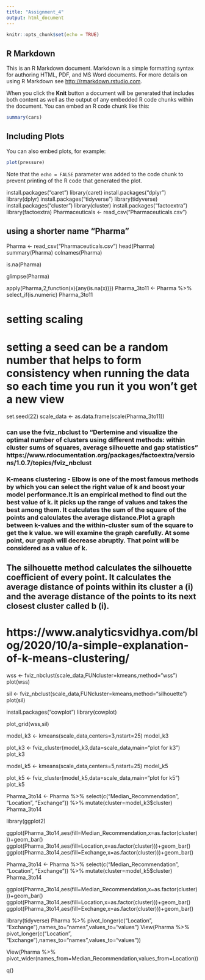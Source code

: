 ```yaml
---
title: "Assignment_4"
output: html_document
---
```


```r
knitr::opts_chunk$set(echo = TRUE)
```

## R Markdown

This is an R Markdown document. Markdown is a simple formatting syntax for authoring HTML, PDF, and MS Word documents. For more details on using R Markdown see <http://rmarkdown.rstudio.com>.

When you click the **Knit** button a document will be generated that includes both content as well as the output of any embedded R code chunks within the document. You can embed an R code chunk like this:

```r
summary(cars)
```

## Including Plots

You can also embed plots, for example:

```r
plot(pressure)
```

Note that the `echo = FALSE` parameter was added to the code chunk to prevent printing of the R code that generated the plot.

install.packages("caret")
library(caret)
install.packages("dplyr")
library(dplyr)
install.packages("tidyverse")
library(tidyverse)
install.packages("cluster")
library(cluster)
install.packages("factoextra")
library(factoextra)
Pharmaceuticals <- read_csv("Pharmaceuticals.csv")


## using a shorter name "Pharma"

Pharma <- read_csv("Pharmaceuticals.csv")
head(Pharma)
summary(Pharma)
colnames(Pharma)

is.na(Pharma)

glimpse(Pharma)

apply(Pharma,2,function(x){any(is.na(x))})
Pharma_3to11 <- Pharma %>% select_if(is.numeric)
Pharma_3to11

# setting scaling 
# setting a seed can be a random number that helps to form consistency when running the data so each time you run it you won't get a new view

set.seed(22)
scale_data <- as.data.frame(scale(Pharma_3to11))


### can use the fviz_nbclust to "Dertemine and visualize the optimal number of clusters using different methods: within cluster sums of squares, average silhouette and gap statistics" https://www.rdocumentation.org/packages/factoextra/versions/1.0.7/topics/fviz_nbclust


### K-means clustering - Elbow is one of the most famous methods by which you can select the right value of k and boost your model performance.It is an empirical method to find out the best value of k. it picks up the range of values and takes the best among them. It calculates the sum of the square of the points and calculates the average distance.Plot a graph between k-values and the within-cluster sum of the square to get the k value. we will examine the graph carefully. At some point, our graph will decrease abruptly. That point will be considered as a value of k.

## The silhouette method calculates the silhouette coefficient of every point. It calculates the average distance of points within its cluster a (i) and the average distance of the points to its next closest cluster called b (i).

# https://www.analyticsvidhya.com/blog/2020/10/a-simple-explanation-of-k-means-clustering/


wss <- fviz_nbclust(scale_data,FUNcluster=kmeans,method="wss")
plot(wss)

sil <- fviz_nbclust(scale_data,FUNcluster=kmeans,method="silhouette")
plot(sil)


install.packages("cowplot")
library(cowplot)

plot_grid(wss,sil)




model_k3 <- kmeans(scale_data,centers=3,nstart=25)
model_k3

plot_k3 <- fviz_cluster(model_k3,data=scale_data,main="plot for k3")
plot_k3

model_k5 <- kmeans(scale_data,centers=5,nstart=25)
model_k5

plot_k5 <- fviz_cluster(model_k5,data=scale_data,main="plot for k5")
plot_k5

Pharma_3to14 <- Pharma %>% select(c("Median_Recommendation", "Location", "Exchange")) %>% mutate(cluster=model_k3$cluster)
Pharma_3to14

library(ggplot2)

ggplot(Pharma_3to14,aes(fill=Median_Recommendation,x=as.factor(cluster)))+geom_bar()
ggplot(Pharma_3to14,aes(fill=Location,x=as.factor(cluster)))+geom_bar()
ggplot(Pharma_3to14,aes(fill=Exchange,x=as.factor(cluster)))+geom_bar()



Pharma_3to14 <- Pharma %>% select(c("Median_Recommendation", "Location", "Exchange")) %>% mutate(cluster=model_k5$cluster)
Pharma_3to14


ggplot(Pharma_3to14,aes(fill=Median_Recommendation,x=as.factor(cluster)))+geom_bar()
ggplot(Pharma_3to14,aes(fill=Location,x=as.factor(cluster)))+geom_bar()
ggplot(Pharma_3to14,aes(fill=Exchange,x=as.factor(cluster)))+geom_bar()




library(tidyverse)
Pharma %>% pivot_longer(c("Location", "Exchange"),names_to="names",values_to="values")
View(Pharma %>% pivot_longer(c("Location", "Exchange"),names_to="names",values_to="values"))

View(Pharma %>% pivot_wider(names_from=Median_Recommendation,values_from=Location))






q()






